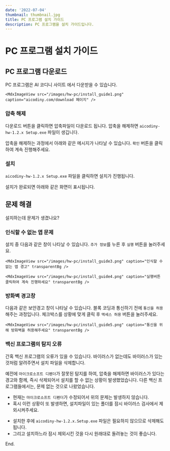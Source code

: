 ```yaml
---
date: '2022-07-04'
thumbnail: thumbnail.jpg
title: PC 프로그램 설치 가이드
description: PC 프로그램을 설치 가이드입니다.
---
```


# PC 프로그램 설치 가이드

## PC 프로그램 다운로드

PC 프로그램은 AI 코디니 사이트 <MdxLink href="https://aicodiny.com/download" target="_blank" /> 에서 다운받을 수 있습니다.

    <MdxImageView src="/images/hw-pc/install_guide1.png" caption="aicodiny.com/download 페이지" />

### 압축 해제

다운로드 버튼을 클릭하면 압축파일이 다운로드 됩니다. 압축을 해제하면 `aicodiny-hw-1.2.x Setup.exe` 파일이 생깁니다.

<MdxImageView src="/images/hw-pc/install_guide_unzip_folder.png" caption="압축을 해제" transparentBg />

압축을 해제하는 과정에서 아래와 같은 메시지가 나타날 수 있습니다. `확인` 버튼을 클릭하여 계속 진행해주세요.

<MdxImageView src="/images/hw-pc/install_guide2.png" caption="경고창" />

### 설치

`aicodiny-hw-1.2.x Setup.exe` 파일을 클릭하면 설치가 진행됩니다.

설치가 완료되면 아래와 같은 화면이 표시됩니다.

<MdxImageView src="/images/hw-pc/install_guide6.png" caption="" transparentBg />

## 문제 해결

설치하는데 문제가 생겼나요?

### 인식할 수 없는 앱 문제

설치 중 다음과 같은 창이 나타날 수 있습니다. `추가 정보`를 누른 후 `실행` 버튼을 눌러주세요.

    <MdxImageView src="/images/hw-pc/install_guide3.png" caption="인식할 수 없는 앱 경고" transparentBg />

    <MdxImageView src="/images/hw-pc/install_guide4.png" caption="실행버튼 클릭하여 계속 진행하세요" transparentBg />

### 방화벽 경고창

다음과 같은 보안경고 창이 나타날 수 있습니다.
블록 코딩과 통신하기 전에 `통신을 허용`해주는 과정입니다.
체크박스를 상황에 맞게 클릭 후 `액세스 허용` 버튼을 눌러주세요.

    <MdxImageView src="/images/hw-pc/install_guide5.png" caption="통신을 위해 방화벽을 허용해주세요" transparentBg />

### 백신 프로그램의 탐지 오류

간혹 백신 프로그램의 오류가 있을 수 있습니다. 바이러스가 없는데도 바이러스가 있는 것처럼 알려주면서
설치 파일을 삭제합니다.

예전에 `마이크로소프트 디펜더`가 잘못된 탐지를 하여,
압축을 해제하면 바이러스가 있다는 경고와 함께,
즉시 삭제되어서 설치를 할 수 없는 상황이 발생했었습니다.
다른 백신 프로그램들에서는, 문제 없는 것으로 나왔었습니다.

<MdxImageView src="/images/hw-pc/install_error_defender1.png" caption="마이크로소프트 디펜더의 오류" transparentBg />

-   현재는 `마이크로소프트 디펜더`가 수정되어서 위의 문제는 발생하지 않습니다.
-   혹시 이런 상황이 또 발생하면, 설치파일이 있는 폴더를 잠시 바이러스 검사에서 제외시켜주세요.

<MdxImageView src="/images/hw-pc/install_error_defender2.png" caption="" transparentBg />

-   설치한 후에 `aicodiny-hw-1.2.x.Setup.exe` 파일은 필요하지 않으므로 삭제해도 됩니다.
-   그리고 설치하느라 잠시 제외시킨 것을 다시 원래대로 돌려놓는 것이 좋습니다.

End.
